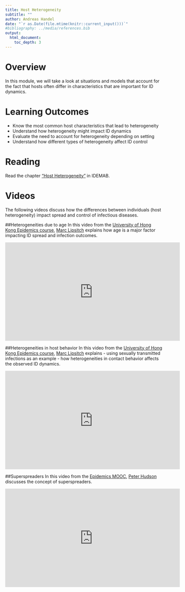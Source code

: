 ```yaml
---
title: Host Heterogeneity
subtitle: ""
author: Andreas Handel
date: "`r as.Date(file.mtime(knitr::current_input()))`"
#bibliography: ../media/references.bib
output: 
  html_document:
    toc_depth: 3
---
```



# Overview

In this module, we will take a look at situations and models that account for the fact that hosts often differ in characteristics that are important for ID dynamics.


# Learning Outcomes

* Know the most common host characteristics that lead to heterogeneity
* Understand how heterogeneity might impact ID dynamics
* Evaluate the need to account for heterogeneity depending on setting
* Understand how different types of heterogeneity affect ID control


# Reading

Read the chapter ["Host Heterogeneity"](https://andreashandel.github.io/IDEMAbook/heterogeneity.html) in IDEMAB.


# Videos 

The following videos discuss how the differences between individuals (host heterogeneity) impact spread and control of infectious diseases.

##Heterogeneities due to age
In this video from the [University of Hong Kong Epidemics course](https://www.edx.org/course/epidemics-hkux-hku01x-0), [Marc Lipsitch](https://www.hsph.harvard.edu/marc-lipsitch/) explains how age is a major factor impacting ID spread and infection outcomes.

<p>
<iframe width="560" height="315" src="https://www.youtube.com/embed/hN5FGU2hCPA" frameborder="0" allowfullscreen></iframe>
</p>


##Heterogeneities in host behavior
In this video from the [University of Hong Kong Epidemics course](https://www.edx.org/course/epidemics-hkux-hku01x-0), [Marc Lipsitch](https://www.hsph.harvard.edu/marc-lipsitch/) explains - using sexually transmitted infections as an example - how heterogeneities in contact behavior affects the observed ID dynamics. 

<p>
<iframe width="560" height="315" src="https://www.youtube.com/embed/Nah5BGv2WkY" frameborder="0" allowfullscreen></iframe>
</p>


##Superspreaders
In this video from the [Epidemics MOOC](https://www.coursera.org/learn/epidemics), [Peter Hudson](https://www.huck.psu.edu/people/peter-hudson) discusses the concept of superspreaders.

<p>
<iframe width="560" height="315" src="https://www.youtube.com/embed/3H1tG4uz9uk" frameborder="0" allowfullscreen></iframe>
</p>

